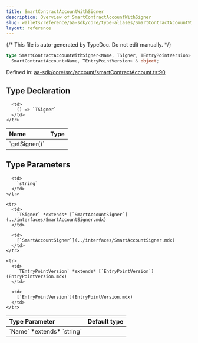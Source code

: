 ```yaml
---
title: SmartContractAccountWithSigner
description: Overview of SmartContractAccountWithSigner
slug: wallets/reference/aa-sdk/core/type-aliases/SmartContractAccountWithSigner
layout: reference
---
```


{/* This file is auto-generated by TypeDoc. Do not edit manually. */}

```ts
type SmartContractAccountWithSigner<Name, TSigner, TEntryPointVersion> =
  SmartContractAccount<Name, TEntryPointVersion> & object;
```

Defined in: [aa-sdk/core/src/account/smartContractAccount.ts:90](https://github.com/alchemyplatform/aa-sdk/blob/ad165355d980f9a16dd388088895bfc851df8656/aa-sdk/core/src/account/smartContractAccount.ts#L90)

## Type Declaration

<table>
  <thead>
    <tr>
      <th align="left">Name</th>
      <th align="left">Type</th>
    </tr>
  </thead>

  <tbody>
    <tr>
      <td>
        `getSigner()`
      </td>

      <td>
        () => `TSigner`
      </td>
    </tr>

  </tbody>
</table>

## Type Parameters

<table>
  <thead>
    <tr>
      <th align="left">Type Parameter</th>
      <th align="left">Default type</th>
    </tr>
  </thead>

  <tbody>
    <tr>
      <td>
        `Name` *extends* `string`
      </td>

      <td>
        `string`
      </td>
    </tr>

    <tr>
      <td>
        `TSigner` *extends* [`SmartAccountSigner`](../interfaces/SmartAccountSigner.mdx)
      </td>

      <td>
        [`SmartAccountSigner`](../interfaces/SmartAccountSigner.mdx)
      </td>
    </tr>

    <tr>
      <td>
        `TEntryPointVersion` *extends* [`EntryPointVersion`](EntryPointVersion.mdx)
      </td>

      <td>
        [`EntryPointVersion`](EntryPointVersion.mdx)
      </td>
    </tr>

  </tbody>
</table>
